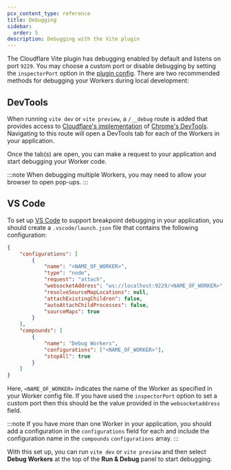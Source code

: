 ```yaml
---
pcx_content_type: reference
title: Debugging
sidebar:
  order: 5
description: Debugging with the Vite plugin
---
```


The Cloudflare Vite plugin has debugging enabled by default and listens on port `9229`.
You may choose a custom port or disable debugging by setting the `inspectorPort` option in the [plugin config](/workers/vite-plugin/reference/api#interface-pluginconfig).
There are two recommended methods for debugging your Workers during local development:

## DevTools

When running `vite dev` or `vite preview`, a `/__debug` route is added that provides access to [Cloudflare's implementation](https://github.com/cloudflare/workers-sdk/tree/main/packages/chrome-devtools-patches) of [Chrome's DevTools](https://developer.chrome.com/docs/devtools/overview).
Navigating to this route will open a DevTools tab for each of the Workers in your application.

Once the tab(s) are open, you can make a request to your application and start debugging your Worker code.

:::note
When debugging multiple Workers, you may need to allow your browser to open pop-ups.
:::

## VS Code

To set up [VS Code](https://code.visualstudio.com/) to support breakpoint debugging in your application, you should create a `.vscode/launch.json` file that contains the following configuration:

```json title=".vscode/launch.json"
{
	"configurations": [
		{
			"name": "<NAME_OF_WORKER>",
			"type": "node",
			"request": "attach",
			"websocketAddress": "ws://localhost:9229/<NAME_OF_WORKER>",
			"resolveSourceMapLocations": null,
			"attachExistingChildren": false,
			"autoAttachChildProcesses": false,
			"sourceMaps": true
		}
	],
	"compounds": [
		{
			"name": "Debug Workers",
			"configurations": ["<NAME_OF_WORKER>"],
			"stopAll": true
		}
	]
}
```

Here, `<NAME_OF_WORKER>` indicates the name of the Worker as specified in your Worker config file.
If you have used the `inspectorPort` option to set a custom port then this should be the value provided in the `websocketaddress` field.

:::note
If you have more than one Worker in your application, you should add a configuration in the `configurations` field for each and include the configuration name in the `compounds` `configurations` array.
:::

With this set up, you can run `vite dev` or `vite preview` and then select **Debug Workers** at the top of the **Run & Debug** panel to start debugging.
